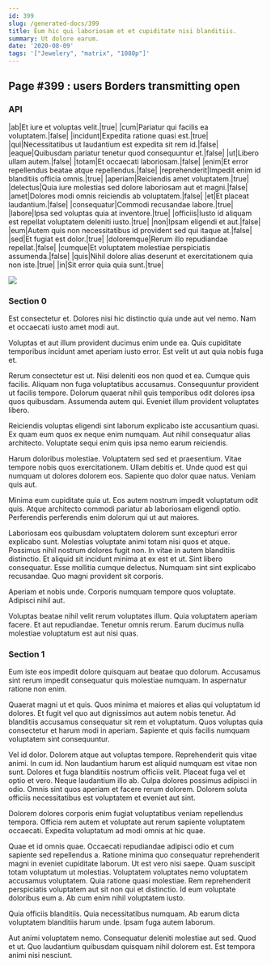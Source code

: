 ```yaml
---
id: 399
slug: /generated-docs/399
title: Eum hic qui laboriosam et et cupiditate nisi blanditiis.
summary: Ut dolore earum.
date: '2020-08-09'
tags: '["Jewelery", "matrix", "1080p"]'
---
```


## Page #399 : users Borders transmitting open
### API

|ab|Et iure et voluptas velit.|true|
|cum|Pariatur qui facilis ea voluptatem.|false|
|incidunt|Expedita ratione quasi est.|true|
|qui|Necessitatibus ut laudantium est expedita sit rem id.|false|
|eaque|Quibusdam pariatur tenetur quod consequuntur et.|false|
|ut|Libero ullam autem.|false|
|totam|Et occaecati laboriosam.|false|
|enim|Et error repellendus beatae atque repellendus.|false|
|reprehenderit|Impedit enim id blanditiis officia omnis.|true|
|aperiam|Reiciendis amet voluptatem.|true|
|delectus|Quia iure molestias sed dolore laboriosam aut et magni.|false|
|amet|Dolores modi omnis reiciendis ab voluptatem.|false|
|et|Et placeat laudantium.|false|
|consequatur|Commodi recusandae labore.|true|
|labore|Ipsa sed voluptas quia at inventore.|true|
|officiis|Iusto id aliquam est repellat voluptatem deleniti iusto.|true|
|non|Ipsam eligendi et aut.|false|
|eum|Autem quis non necessitatibus id provident sed qui itaque at.|false|
|sed|Et fugiat est dolor.|true|
|doloremque|Rerum illo repudiandae repellat.|false|
|cumque|Et voluptatem molestiae perspiciatis assumenda.|false|
|quis|Nihil dolore alias deserunt et exercitationem quia non iste.|true|
|in|Sit error quia quia sunt.|true|


![](/assets/cats-5.jpg)

### Section 0
Est consectetur et. Dolores nisi hic distinctio quia unde aut vel nemo. Nam et occaecati iusto amet modi aut.
 Voluptas et aut illum provident ducimus enim unde ea. Quis cupiditate temporibus incidunt amet aperiam iusto error. Est velit ut aut quia nobis fuga et.
 Rerum consectetur est ut. Nisi deleniti eos non quod et ea. Cumque quis facilis.
Aliquam non fuga voluptatibus accusamus. Consequuntur provident ut facilis tempore. Dolorum quaerat nihil quis temporibus odit dolores ipsa quos quibusdam. Assumenda autem qui. Eveniet illum provident voluptates libero.
 Reiciendis voluptas eligendi sint laborum explicabo iste accusantium quasi. Ex quam eum quos ex neque enim numquam. Aut nihil consequatur alias architecto. Voluptate sequi enim quis ipsa nemo earum reiciendis.
 Harum doloribus molestiae. Voluptatem sed sed et praesentium. Vitae tempore nobis quos exercitationem. Ullam debitis et.
Unde quod est qui numquam ut dolores dolorem eos. Sapiente quo dolor quae natus. Veniam quis aut.
 Minima eum cupiditate quia ut. Eos autem nostrum impedit voluptatum odit quis. Atque architecto commodi pariatur ab laboriosam eligendi optio. Perferendis perferendis enim dolorum qui ut aut maiores.
 Laboriosam eos quibusdam voluptatem dolorem sunt excepturi error explicabo sunt. Molestias voluptate animi totam nisi quos et atque. Possimus nihil nostrum dolores fugit non. In vitae in autem blanditiis distinctio.
Et aliquid sit incidunt minima at ex est et ut. Sint libero consequatur. Esse mollitia cumque delectus. Numquam sint sint explicabo recusandae. Quo magni provident sit corporis.
 Aperiam et nobis unde. Corporis numquam tempore quos voluptate. Adipisci nihil aut.
 Voluptas beatae nihil velit rerum voluptates illum. Quia voluptatem aperiam facere. Et aut repudiandae. Tenetur omnis rerum. Earum ducimus nulla molestiae voluptatum est aut nisi quas.
### Section 1
Eum iste eos impedit dolore quisquam aut beatae quo dolorum. Accusamus sint rerum impedit consequatur quis molestiae numquam. In aspernatur ratione non enim.
 Quaerat magni ut et quis. Quos minima et maiores et alias qui voluptatum id dolores. Et fugit vel quo aut dignissimos aut autem nobis tenetur. Ad blanditiis accusamus consequatur sit rem et voluptatum. Quos voluptas quia consectetur et harum modi in aperiam. Sapiente et quis facilis numquam voluptatem sint consequuntur.
 Vel id dolor. Dolorem atque aut voluptas tempore. Reprehenderit quis vitae animi. In cum id. Non laudantium harum est aliquid numquam est vitae non sunt.
Dolores et fuga blanditiis nostrum officiis velit. Placeat fuga vel et optio et vero. Neque laudantium illo ab. Culpa dolores possimus adipisci in odio. Omnis sint quos aperiam et facere rerum dolorem. Dolorem soluta officiis necessitatibus est voluptatem et eveniet aut sint.
 Dolorem dolores corporis enim fugiat voluptatibus veniam repellendus tempora. Officia rem autem et voluptate aut rerum sapiente voluptatem occaecati. Expedita voluptatum ad modi omnis at hic quae.
 Quae et id omnis quae. Occaecati repudiandae adipisci odio et cum sapiente sed repellendus a. Ratione minima quo consequatur reprehenderit magni in eveniet cupiditate laborum. Ut est vero nisi saepe. Quam suscipit totam voluptatum ut molestias. Voluptatem voluptates nemo voluptatem accusamus voluptatem.
Quia ratione quasi molestiae. Rem reprehenderit perspiciatis voluptatem aut sit non qui et distinctio. Id eum voluptate doloribus eum a. Ab cum enim nihil voluptatem iusto.
 Quia officiis blanditiis. Quia necessitatibus numquam. Ab earum dicta voluptatem blanditiis harum unde. Ipsam fuga autem laborum.
 Aut animi voluptatem nemo. Consequatur deleniti molestiae aut sed. Quod et ut. Quo laudantium quibusdam quisquam nihil dolorem est. Est tempora animi nisi nesciunt.
